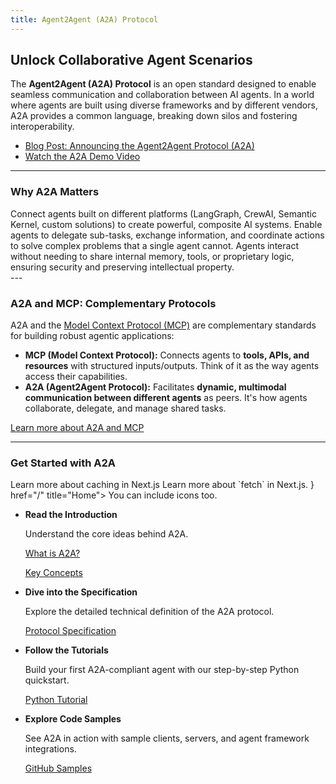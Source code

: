 ```yaml
---
title: Agent2Agent (A2A) Protocol
---
```




## Unlock Collaborative Agent Scenarios

The **Agent2Agent (A2A) Protocol** is an open standard designed to enable seamless communication and collaboration between AI agents. In a world where agents are built using diverse frameworks and by different vendors, A2A provides a common language, breaking down silos and fostering interoperability.

- [Blog Post: Announcing the Agent2Agent Protocol (A2A)](https://developers.googleblog.com/en/a2a-a-new-era-of-agent-interoperability/)
- [Watch the A2A Demo Video](https://storage.googleapis.com/gweb-developer-goog-blog-assets/original_videos/A2A_demo_v4.mp4)


---

### Why A2A Matters

<div className="grid grid-cols-1 md:grid-cols-3 gap-6">
<Card title="Interoperability">
 Connect agents built on different platforms (LangGraph, CrewAI, Semantic Kernel, custom solutions) to create powerful, composite AI systems.
</Card>

<Card title="Complex Workflows">
Enable agents to delegate sub-tasks, exchange information, and coordinate actions to solve complex problems that a single agent cannot.
</Card>

<Card title="Secure & Opaque">
Agents interact without needing to share internal memory, tools, or proprietary logic, ensuring security and preserving intellectual property.
</Card>
</div>
---







### A2A and MCP: Complementary Protocols




A2A and the [Model Context Protocol (MCP)](https://modelcontextprotocol.io/) are complementary standards for building robust agentic applications:

- **MCP (Model Context Protocol):** Connects agents to **tools, APIs, and resources** with structured inputs/outputs. Think of it as the way agents access their capabilities.
- **A2A (Agent2Agent Protocol):** Facilitates **dynamic, multimodal communication between different agents** as peers. It's how agents collaborate, delegate, and manage shared tasks.

[Learn more about A2A and MCP](./a2a-and-mcp.mdx)

---

### Get Started with A2A



<Cards>
  <Card
    href="https://nextjs.org/docs/app/building-your-application/data-fetching/fetching-caching-and-revalidating"
    title="Fetching, Caching, and Revalidating"
  >
    Learn more about caching in Next.js
  </Card>
  <Card title="href is optional">Learn more about `fetch` in Next.js.</Card>
  <Card icon={<HomeIcon />} href="/" title="Home">
    You can include icons too.
  </Card>
</Cards>


- **Read the Introduction**

    Understand the core ideas behind A2A.

    [What is A2A?](./what-is-a2a.mdx)

    [Key Concepts](./key-concepts.mdx)

- **Dive into the Specification**

    Explore the detailed technical definition of the A2A protocol.

    [Protocol Specification](./specification.mdx)

- **Follow the Tutorials**

    Build your first A2A-compliant agent with our step-by-step Python quickstart.

    [Python Tutorial](./tutorials/python/1-introduction.md)

- **Explore Code Samples**

    See A2A in action with sample clients, servers, and agent framework integrations.

    [GitHub Samples](https://github.com/google-a2a/a2a-samples)

